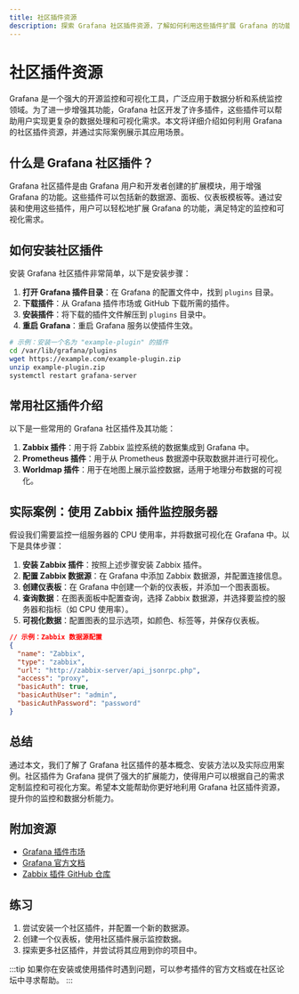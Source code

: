```yaml
---
title: 社区插件资源
description: 探索 Grafana 社区插件资源，了解如何利用这些插件扩展 Grafana 的功能，并学习如何在实际项目中应用它们。
---
```


# 社区插件资源

Grafana 是一个强大的开源监控和可视化工具，广泛应用于数据分析和系统监控领域。为了进一步增强其功能，Grafana 社区开发了许多插件，这些插件可以帮助用户实现更复杂的数据处理和可视化需求。本文将详细介绍如何利用 Grafana 的社区插件资源，并通过实际案例展示其应用场景。

## 什么是 Grafana 社区插件？

Grafana 社区插件是由 Grafana 用户和开发者创建的扩展模块，用于增强 Grafana 的功能。这些插件可以包括新的数据源、面板、仪表板模板等。通过安装和使用这些插件，用户可以轻松地扩展 Grafana 的功能，满足特定的监控和可视化需求。

## 如何安装社区插件

安装 Grafana 社区插件非常简单，以下是安装步骤：

1. **打开 Grafana 插件目录**：在 Grafana 的配置文件中，找到 `plugins` 目录。
2. **下载插件**：从 Grafana 插件市场或 GitHub 下载所需的插件。
3. **安装插件**：将下载的插件文件解压到 `plugins` 目录中。
4. **重启 Grafana**：重启 Grafana 服务以使插件生效。

```bash
# 示例：安装一个名为 "example-plugin" 的插件
cd /var/lib/grafana/plugins
wget https://example.com/example-plugin.zip
unzip example-plugin.zip
systemctl restart grafana-server
```

## 常用社区插件介绍

以下是一些常用的 Grafana 社区插件及其功能：

1. **Zabbix 插件**：用于将 Zabbix 监控系统的数据集成到 Grafana 中。
2. **Prometheus 插件**：用于从 Prometheus 数据源中获取数据并进行可视化。
3. **Worldmap 插件**：用于在地图上展示监控数据，适用于地理分布数据的可视化。

## 实际案例：使用 Zabbix 插件监控服务器

假设我们需要监控一组服务器的 CPU 使用率，并将数据可视化在 Grafana 中。以下是具体步骤：

1. **安装 Zabbix 插件**：按照上述步骤安装 Zabbix 插件。
2. **配置 Zabbix 数据源**：在 Grafana 中添加 Zabbix 数据源，并配置连接信息。
3. **创建仪表板**：在 Grafana 中创建一个新的仪表板，并添加一个图表面板。
4. **查询数据**：在图表面板中配置查询，选择 Zabbix 数据源，并选择要监控的服务器和指标（如 CPU 使用率）。
5. **可视化数据**：配置图表的显示选项，如颜色、标签等，并保存仪表板。

```json
// 示例：Zabbix 数据源配置
{
  "name": "Zabbix",
  "type": "zabbix",
  "url": "http://zabbix-server/api_jsonrpc.php",
  "access": "proxy",
  "basicAuth": true,
  "basicAuthUser": "admin",
  "basicAuthPassword": "password"
}
```

## 总结

通过本文，我们了解了 Grafana 社区插件的基本概念、安装方法以及实际应用案例。社区插件为 Grafana 提供了强大的扩展能力，使得用户可以根据自己的需求定制监控和可视化方案。希望本文能帮助你更好地利用 Grafana 社区插件资源，提升你的监控和数据分析能力。

## 附加资源

- [Grafana 插件市场](https://grafana.com/grafana/plugins)
- [Grafana 官方文档](https://grafana.com/docs/)
- [Zabbix 插件 GitHub 仓库](https://github.com/grafana/zabbix-app)

## 练习

1. 尝试安装一个社区插件，并配置一个新的数据源。
2. 创建一个仪表板，使用社区插件展示监控数据。
3. 探索更多社区插件，并尝试将其应用到你的项目中。

:::tip
如果你在安装或使用插件时遇到问题，可以参考插件的官方文档或在社区论坛中寻求帮助。
:::